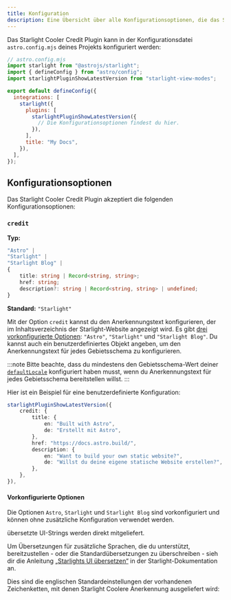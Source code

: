 ```yaml
---
title: Konfiguration
description: Eine Übersicht über alle Konfigurationsoptionen, die das Starlight Cooler Credit Plugin unterstützt.
---
```


Das Starlight Cooler Credit Plugin kann in der Konfigurationsdatei `astro.config.mjs` deines Projekts konfiguriert werden:

```js {11}
// astro.config.mjs
import starlight from "@astrojs/starlight";
import { defineConfig } from "astro/config";
import starlightPluginShowLatestVersion from "starlight-view-modes";

export default defineConfig({
  integrations: [
    starlight({
      plugins: [
        starlightPluginShowLatestVersion({
          // Die Konfigurationsoptionen findest du hier.
        }),
      ],
      title: "My Docs",
    }),
  ],
});
```

## Konfigurationsoptionen

Das Starlight Cooler Credit Plugin akzeptiert die folgenden Konfigurationsoptionen:

### `credit`

**Typ:**

```ts
"Astro" |
"Starlight" |
"Starlight Blog" |
{
    title: string | Record<string, string>;
    href: string;
    description?: string | Record<string, string> | undefined;
}
```

**Standard:** `"Starlight"`

Mit der Option `credit` kannst du den Anerkennungstext konfigurieren, der im Inhaltsverzeichnis der Starlight-Website angezeigt wird. Es gibt [drei vorkonfigurierte Optionen](#vorkonfigurierte-optionen): `"Astro"`, `"Starlight"` und `"Starlight Blog"`. Du kannst auch ein benutzerdefiniertes Objekt angeben, um den Anerkennungstext für jedes Gebietsschema zu konfigurieren.

:::note
Bitte beachte, dass du mindestens den Gebietsschema-Wert deiner [`defaultLocale`](https://starlight.astro.build/de/reference/configuration/#defaultlocale) konfiguriert haben musst, wenn du Anerkennungstext für jedes Gebietsschema bereitstellen willst.
:::

Hier ist ein Beispiel für eine benutzerdefinierte Konfiguration:

```ts
starlightPluginShowLatestVersion({
    credit: {
        title: {
            en: "Built with Astro",
            de: "Erstellt mit Astro",
        },
        href: "https://docs.astro.build/",
        description: {
            en: "Want to build your own static website?",
            de: "Willst du deine eigene statische Website erstellen?",
        },
    },
}),
```

#### Vorkonfigurierte Optionen

Die Optionen `Astro`, `Starlight` und `Starlight Blog` sind vorkonfiguriert und können ohne zusätzliche Konfiguration verwendet werden.


<LanguagesList startsSentence /> übersetzte UI-Strings werden direkt mitgeliefert.

Um Übersetzungen für zusätzliche Sprachen, die du unterstützt, bereitzustellen - oder die Standardübersetzungen zu überschreiben - sieh dir die Anleitung [„Starlights UI übersetzen“](https://starlight.astro.build/de/guides/i18n/#starlights-ui-übersetzen) in der Starlight-Dokumentation an.

Dies sind die englischen Standardeinstellungen der vorhandenen Zeichenketten, mit denen Starlight Coolere Anerkennung ausgeliefert wird:

<TranslationsList />
